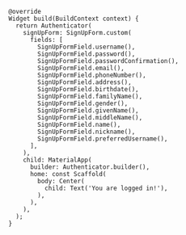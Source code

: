 ```dart{4-21}
@override
Widget build(BuildContext context) {
  return Authenticator(
    signUpForm: SignUpForm.custom(
      fields: [
        SignUpFormField.username(),
        SignUpFormField.password(),
        SignUpFormField.passwordConfirmation(),
        SignUpFormField.email(),
        SignUpFormField.phoneNumber(),
        SignUpFormField.address(),
        SignUpFormField.birthdate(),
        SignUpFormField.familyName(),
        SignUpFormField.gender(),
        SignUpFormField.givenName(),
        SignUpFormField.middleName(),
        SignUpFormField.name(),
        SignUpFormField.nickname(),
        SignUpFormField.preferredUsername(),
      ],
    ),
    child: MaterialApp(
      builder: Authenticator.builder(),
      home: const Scaffold(
        body: Center(
          child: Text('You are logged in!'),
        ),
      ),
    ),
  );
}
```
